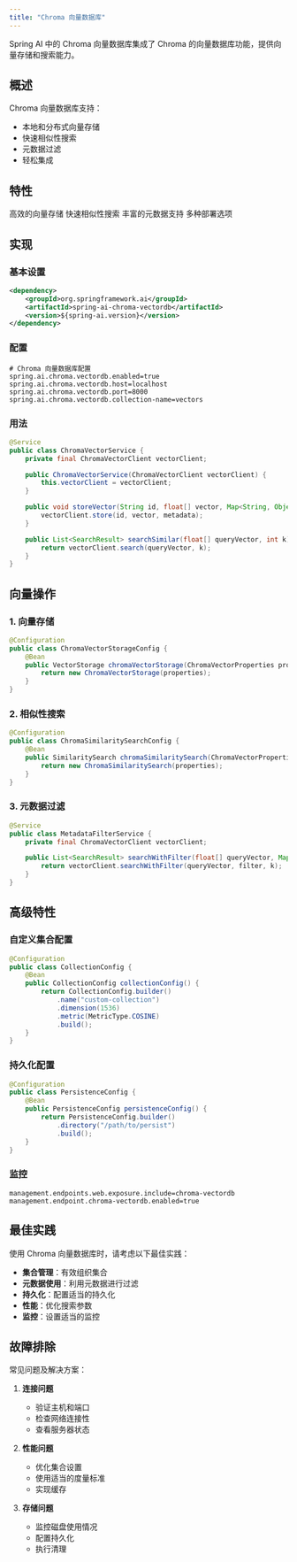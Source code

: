 ```yaml
---
title: "Chroma 向量数据库"
---
```


Spring AI 中的 Chroma 向量数据库集成了 Chroma 的向量数据库功能，提供向量存储和搜索能力。

## 概述

Chroma 向量数据库支持：
- 本地和分布式向量存储
- 快速相似性搜索
- 元数据过滤
- 轻松集成

## 特性

<CardGroup cols={2}>
  <Card title="向量存储" icon="database">
    高效的向量存储
  </Card>
  <Card title="相似性搜索" icon="magnifying-glass">
    快速相似性搜索
  </Card>
  <Card title="元数据" icon="tags">
    丰富的元数据支持
  </Card>
  <Card title="灵活性" icon="sliders">
    多种部署选项
  </Card>
</CardGroup>

## 实现

### 基本设置

```xml
<dependency>
    <groupId>org.springframework.ai</groupId>
    <artifactId>spring-ai-chroma-vectordb</artifactId>
    <version>${spring-ai.version}</version>
</dependency>
```

### 配置

```properties
# Chroma 向量数据库配置
spring.ai.chroma.vectordb.enabled=true
spring.ai.chroma.vectordb.host=localhost
spring.ai.chroma.vectordb.port=8000
spring.ai.chroma.vectordb.collection-name=vectors
```

### 用法

```java
@Service
public class ChromaVectorService {
    private final ChromaVectorClient vectorClient;

    public ChromaVectorService(ChromaVectorClient vectorClient) {
        this.vectorClient = vectorClient;
    }

    public void storeVector(String id, float[] vector, Map<String, Object> metadata) {
        vectorClient.store(id, vector, metadata);
    }

    public List<SearchResult> searchSimilar(float[] queryVector, int k) {
        return vectorClient.search(queryVector, k);
    }
}
```

## 向量操作

### 1. 向量存储

```java
@Configuration
public class ChromaVectorStorageConfig {
    @Bean
    public VectorStorage chromaVectorStorage(ChromaVectorProperties properties) {
        return new ChromaVectorStorage(properties);
    }
}
```

### 2. 相似性搜索

```java
@Configuration
public class ChromaSimilaritySearchConfig {
    @Bean
    public SimilaritySearch chromaSimilaritySearch(ChromaVectorProperties properties) {
        return new ChromaSimilaritySearch(properties);
    }
}
```

### 3. 元数据过滤

```java
@Service
public class MetadataFilterService {
    private final ChromaVectorClient vectorClient;

    public List<SearchResult> searchWithFilter(float[] queryVector, Map<String, Object> filter, int k) {
        return vectorClient.searchWithFilter(queryVector, filter, k);
    }
}
```

## 高级特性

### 自定义集合配置

```java
@Configuration
public class CollectionConfig {
    @Bean
    public CollectionConfig collectionConfig() {
        return CollectionConfig.builder()
            .name("custom-collection")
            .dimension(1536)
            .metric(MetricType.COSINE)
            .build();
    }
}
```

### 持久化配置

```java
@Configuration
public class PersistenceConfig {
    @Bean
    public PersistenceConfig persistenceConfig() {
        return PersistenceConfig.builder()
            .directory("/path/to/persist")
            .build();
    }
}
```

### 监控

```properties
management.endpoints.web.exposure.include=chroma-vectordb
management.endpoint.chroma-vectordb.enabled=true
```

## 最佳实践

<Note>
使用 Chroma 向量数据库时，请考虑以下最佳实践：
</Note>

- **集合管理**：有效组织集合
- **元数据使用**：利用元数据进行过滤
- **持久化**：配置适当的持久化
- **性能**：优化搜索参数
- **监控**：设置适当的监控

## 故障排除

常见问题及解决方案：

1. **连接问题**
   - 验证主机和端口
   - 检查网络连接性
   - 查看服务器状态

2. **性能问题**
   - 优化集合设置
   - 使用适当的度量标准
   - 实现缓存

3. **存储问题**
   - 监控磁盘使用情况
   - 配置持久化
   - 执行清理 